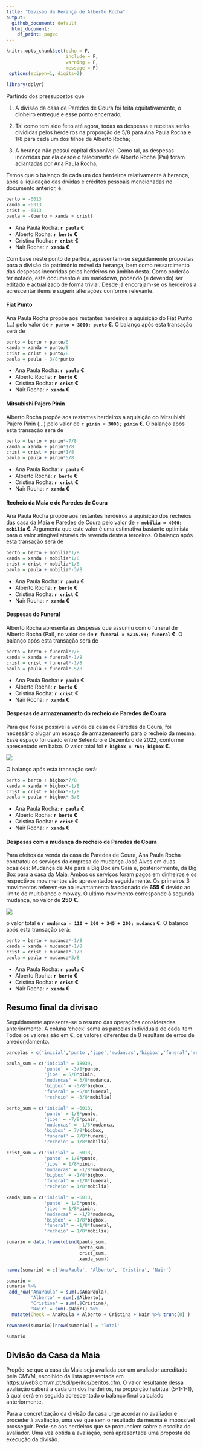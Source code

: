 ```yaml
---
title: "Divisão da Herança de Alberto Rocha"
output:
  github_document: default
  html_document:
    df_print: paged
---
```


```r
knitr::opts_chunk$set(echo = F,
                      include = F,
                      warning = F,
                      message = F)
 options(scipen=1, digits=2)
 
library(dplyr) 
```


Partindo dos pressupostos que

1) A divisão da casa de Paredes de Coura foi feita equitativamente, o dinheiro entregue e esse ponto encerrado;

2) Tal como tem sido feito até agora, todas as despesas e receitas serão divididas pelos herdeiros na proporção de 5/8 para Ana Paula Rocha e 1/8 para cada um dos filhos de Alberto Rocha;

3) A herança não possui capital disponível. Como tal, as despesas incorridas por ela desde o falecimento de Alberto Rocha (Pai) foram adiantadas por Ana Paula Rocha;

Temos que o balanço de cada um dos herdeiros relativamente à herança, após a liquidação das dívidas e créditos pessoais mencionadas no documento anterior, é:

```r
berto = -6013
xanda = -6013
crist = -6013
paula = -(berto + xanda + crist)
```

* Ana Paula Rocha: **`r paula` €**
* Alberto Rocha: **`r berto` €**
* Cristina Rocha: **`r crist` €**
* Nair Rocha: **`r xanda` €**

Com base neste ponto de partida, apresentam-se seguidamente propostas para a divisão do património móvel da herança, bem como ressarcimento das despesas incorridas pelos herdeiros no âmbito desta. Como poderão ter notado, este documento é um markdown, podendo (e devendo) ser editado e actualizado de forma trivial. Desde já encorajam-se os herdeiros a acrescentar items e sugerir alterações conforme relevante.

#### Fiat Punto

Ana Paula Rocha propõe aos restantes herdeiros a aquisição do Fiat Punto (...) pelo valor de **`r punto = 3000; punto` €**. O balanço após esta transação será de 

```r
berto = berto + punto/8
xanda = xanda + punto/8
crist = crist + punto/8
paula = paula - 3/8*punto
```

* Ana Paula Rocha: **`r paula` €**
* Alberto Rocha: **`r berto` €**
* Cristina Rocha: **`r crist` €**
* Nair Rocha: **`r xanda` €**

#### Mitsubishi Pajero Pinin

Alberto Rocha propõe aos restantes herdeiros a aquisição do Mitsubishi Pajero Pinin (...) pelo valor de **`r pinin = 3000; pinin` €**. O balanço após esta transação será de 

```r
berto = berto + pinin*-7/8
xanda = xanda + pinin*1/8
crist = crist + pinin*1/8
paula = paula + pinin*5/8
```

* Ana Paula Rocha: **`r paula` €**
* Alberto Rocha: **`r berto` €**
* Cristina Rocha: **`r crist` €**
* Nair Rocha: **`r xanda` €**

#### Recheio da Maia e de Paredes de Coura

Ana Paula Rocha propõe aos restantes herdeiros a aquisição dos recheios das casa da Maia e Paredes de Coura pelo valor de **`r mobilia = 4000; mobilia` €**. Argumenta que este valor é uma estimativa bastante optimista para o valor atingível através da revenda deste a terceiros. O balanço após esta transação será de 

```r
berto = berto + mobilia*1/8
xanda = xanda + mobilia*1/8
crist = crist + mobilia*1/8
paula = paula + mobilia*-3/8
```

* Ana Paula Rocha: **`r paula` €**
* Alberto Rocha: **`r berto` €**
* Cristina Rocha: **`r crist` €**
* Nair Rocha: **`r xanda` €**

#### Despesas do Funeral

Alberto Rocha apresenta as despesas que assumiu com o funeral de Alberto Rocha (Pai), no valor de de **`r funeral = 5215.99; funeral` €**. O balanço após esta transação será de 

```r
berto = berto + funeral*7/8
xanda = xanda + funeral*-1/8
crist = crist + funeral*-1/8
paula = paula + funeral*-5/8
```

* Ana Paula Rocha: **`r paula` €**
* Alberto Rocha: **`r berto` €**
* Cristina Rocha: **`r crist` €**
* Nair Rocha: **`r xanda` €**

#### Despesas de armazenamento do recheio de Paredes de Coura

Para que fosse possível a venda da casa de Paredes de Coura, foi necessário alugar um espaço de armazenamento para o recheio da mesma. Esse espaço foi usado entre Setembro e Dezembro de 2022, conforme apresentado em baixo. O valor total foi **`r bigbox = 764; bigbox` €**.

![](comprovativos/bigbox.png)

O balanço após esta transação será: 

```r
berto = berto + bigbox*7/8
xanda = xanda + bigbox*-1/8
crist = crist + bigbox*-1/8
paula = paula + bigbox*-5/8
```

* Ana Paula Rocha: **`r paula` €**
* Alberto Rocha: **`r berto` €**
* Cristina Rocha: **`r crist` €**
* Nair Rocha: **`r xanda` €**

#### Despesas com a mudança do recheio de Paredes de Coura

Para efeitos da venda da casa de Paredes de Coura, Ana Paula Rocha contratou os serviços da empresa de mudança José Alves em duas ocasiões: Mudança de Afe para a Big Box em Gaia e, posteriormente, da Big Box para a casa da Maia. Ambos os serviços foram pagos em dinheiros e os respectivos movimentos são apresentados seguidamente. Os primeiros 3 movimentos referem-se ao levantamento fraccionado de **655 €** devido ao limite de multibanco e mbway. O ultimo movimento corresponde à segunda mudança, no valor de **250 €**.

![](comprovativos/mudanca.png)

o valor total é **`r mudanca = 110 + 200 + 345 + 200; mudanca` €**. O balanço após esta transação será: 

```r
berto = berto + mudanca*-1/8
xanda = xanda + mudanca*-1/8
crist = crist + mudanca*-1/8
paula = paula + mudanca*3/8
```

* Ana Paula Rocha: **`r paula` €**
* Alberto Rocha: **`r berto` €**
* Cristina Rocha: **`r crist` €**
* Nair Rocha: **`r xanda` €**

## Resumo final da divisao

Seguidamente apresenta-se o resumo das operações consideradas anteriormente. A coluna 'check' soma as parcelas individuais de cada item. Todos os valores são em €, os valores diferentes de 0 resultam de erros de arredondamento.

```r
parcelas = c('inicial','punto','jipe','mudancas','bigbox','funeral','recheio')

paula_sum = c('inicial' = 18039,
              'punto' = -3/8*punto,
              'jipe' = 5/8*pinin,
              'mudancas' = 3/8*mudanca,
              'bigbox' = -5/8*bigbox,
              'funeral' = -5/8*funeral,
              'recheio' = -3/8*mobilia)

berto_sum = c('inicial' = -6013,
              'punto' = 1/8*punto,
              'jipe' = -7/8*pinin,
              'mudancas' = -1/8*mudanca,
              'bigbox' = 7/8*bigbox,
              'funeral' = 7/8*funeral,
              'recheio' = 1/8*mobilia)

crist_sum = c('inicial' = -6013,
              'punto' = 1/8*punto,
              'jipe' = 1/8*pinin,
              'mudancas' = -1/8*mudanca,
              'bigbox' = -1/8*bigbox,
              'funeral' = -1/8*funeral,
              'recheio' = 1/8*mobilia)

xanda_sum = c('inicial' = -6013,
              'punto' = 1/8*punto,
              'jipe' = 1/8*pinin,
              'mudancas' = -1/8*mudanca,
              'bigbox' = -1/8*bigbox,
              'funeral' = -1/8*funeral,
              'recheio' = 1/8*mobilia)

sumario = data.frame(cbind(paula_sum,
                           berto_sum,
                           crist_sum,
                           xanda_sum))

names(sumario) = c('AnaPaula', 'Alberto', 'Cristina', 'Nair')

sumario = 
sumario %>% 
 add_row('AnaPaula' = sum(.$AnaPaula),
         'Alberto' = sum(.$Alberto),
         'Cristina' = sum(.$Cristina),
         'Nair' = sum(.$Nair)) %>% 
  mutate(Check = AnaPaula + Alberto + Cristina + Nair %>% trunc(0) )

rownames(sumario)[nrow(sumario)] = 'Total'

sumario
```


## Divisão da Casa da Maia

Propõe-se que a casa da Maia seja avaliada por um avaliador acreditado pela CMVM, escolhido da lista apresentada em https://web3.cmvm.pt/sdi/peritos/peritos.cfm. O valor resultante dessa avaliação caberá a cada um dos herdeiros, na proporção habitual (5-1-1-1), à qual será em seguida acrescentado o balanço final calculado anteriormente.

Para a concretização da divisão da casa urge acordar no avaliador e proceder à avaliação, uma vez que sem o resultado da mesma é impossível prosseguir. Pede-se aos herdeiros que se pronunciem sobre a escolha do avaliador. Uma vez obtida a avaliação, será apresentada uma proposta de execução da divisão.



